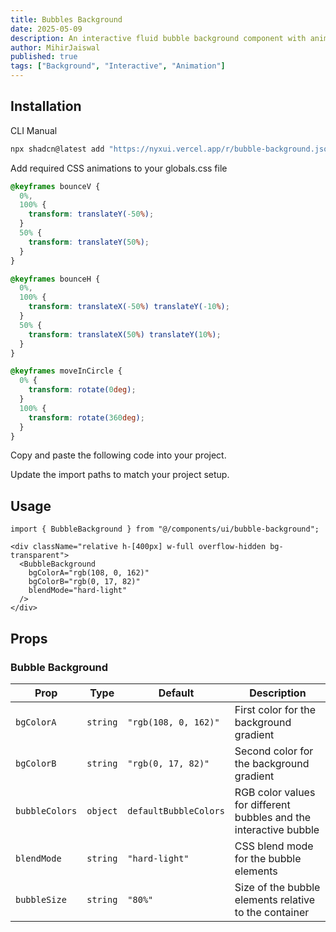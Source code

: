 ```yaml
---
title: Bubbles Background
date: 2025-05-09
description: An interactive fluid bubble background component with animated colorful blobs that respond to user interaction.
author: MihirJaiswal
published: true
tags: ["Background", "Interactive", "Animation"]
---
```


<ComponentPreview name="bubble-background-demo" />

## Installation

<Tabs defaultValue="cli">

<TabsList>
  <TabsTrigger value="cli">CLI</TabsTrigger>
  <TabsTrigger value="manual">Manual</TabsTrigger>
</TabsList>
<TabsContent value="cli">

```bash
npx shadcn@latest add "https://nyxui.vercel.app/r/bubble-background.json"
```

</TabsContent>

<TabsContent value="manual">

<Steps>

<Step>Add required CSS animations to your globals.css file</Step>

```css
@keyframes bounceV {
  0%,
  100% {
    transform: translateY(-50%);
  }
  50% {
    transform: translateY(50%);
  }
}

@keyframes bounceH {
  0%,
  100% {
    transform: translateX(-50%) translateY(-10%);
  }
  50% {
    transform: translateX(50%) translateY(10%);
  }
}

@keyframes moveInCircle {
  0% {
    transform: rotate(0deg);
  }
  100% {
    transform: rotate(360deg);
  }
}
```

<Step>Copy and paste the following code into your project.</Step>

<ComponentSource name="bubble-background" />

<Step>Update the import paths to match your project setup.</Step>

</Steps>

</TabsContent>

</Tabs>

## Usage

```tsx
import { BubbleBackground } from "@/components/ui/bubble-background";
```

```tsx
<div className="relative h-[400px] w-full overflow-hidden bg-transparent">
  <BubbleBackground
    bgColorA="rgb(108, 0, 162)"
    bgColorB="rgb(0, 17, 82)"
    blendMode="hard-light"
  />
</div>
```

## Props

### Bubble Background

| Prop           | Type     | Default               | Description                                                       |
| -------------- | -------- | --------------------- | ----------------------------------------------------------------- |
| `bgColorA`     | `string` | `"rgb(108, 0, 162)"`  | First color for the background gradient                           |
| `bgColorB`     | `string` | `"rgb(0, 17, 82)"`    | Second color for the background gradient                          |
| `bubbleColors` | `object` | `defaultBubbleColors` | RGB color values for different bubbles and the interactive bubble |
| `blendMode`    | `string` | `"hard-light"`        | CSS blend mode for the bubble elements                            |
| `bubbleSize`   | `string` | `"80%"`               | Size of the bubble elements relative to the container             |
